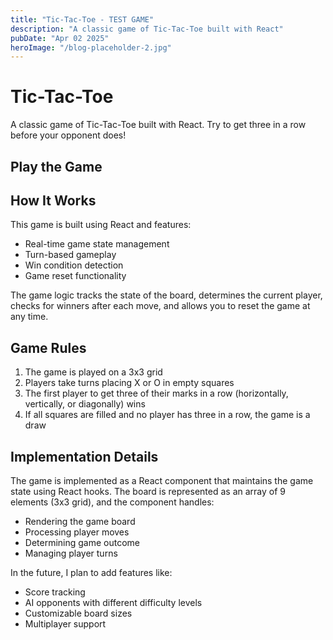```yaml
---
title: "Tic-Tac-Toe - TEST GAME"
description: "A classic game of Tic-Tac-Toe built with React"
pubDate: "Apr 02 2025"
heroImage: "/blog-placeholder-2.jpg"
---
```



# Tic-Tac-Toe

A classic game of Tic-Tac-Toe built with React. Try to get three in a row before your opponent does!

## Play the Game

<TicTacToe client:visible />

## How It Works

This game is built using React and features:

- Real-time game state management
- Turn-based gameplay
- Win condition detection
- Game reset functionality

The game logic tracks the state of the board, determines the current player, checks for winners after each move, and allows you to reset the game at any time.

## Game Rules

1. The game is played on a 3x3 grid
2. Players take turns placing X or O in empty squares
3. The first player to get three of their marks in a row (horizontally, vertically, or diagonally) wins
4. If all squares are filled and no player has three in a row, the game is a draw

## Implementation Details

The game is implemented as a React component that maintains the game state using React hooks. The board is represented as an array of 9 elements (3x3 grid), and the component handles:

- Rendering the game board
- Processing player moves
- Determining game outcome
- Managing player turns

In the future, I plan to add features like:

- Score tracking
- AI opponents with different difficulty levels
- Customizable board sizes
- Multiplayer support
